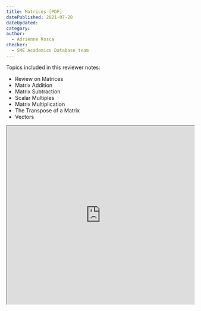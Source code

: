 ```yaml
---
title: Matrices [PDF]
datePublished: 2021-07-28
dateUpdated: 
category: 
author: 
  - Adrienne Kosca
checker: 
  - SME Academics Database team
---
```


Topics included in this reviewer notes:
* Review on Matrices
* Matrix Addition
* Matrix Subtraction
* Scalar Multiples
* Matrix Multiplication 
* The Transpose of a Matrix
* Vectors

<iframe src="https://drive.google.com/file/d/1pVSC12vcDj_q3KkpdTAwfP4TaTvZdEYr/preview" width="100%" height="480" allow="autoplay"></iframe>